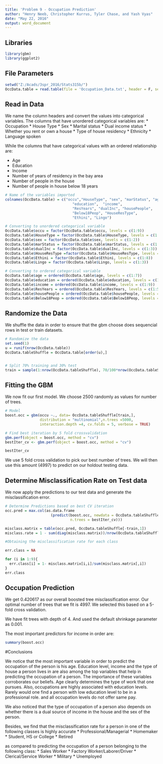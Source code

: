 ---
title: 'Problem 9 - Occupation Prediction'
author: "Henry Neeb, Christopher Kurrus, Tyler Chase, and Yash Vyas"
date: "May 22, 2016"
output: word_document
---

## Libraries
```{r, cache=TRUE, message=FALSE}
library(gbm)
library(ggplot2)
```

## File Parameters

```{r, cache=TRUE}
setwd("Z:/Acads/3spr_2016/Stats315b/")
OccData.table = read.table(file = 'Occupation_Data.txt', header = F, sep = ',')
```

## Read in Data

We name the column headers and convert the values into categorical variables.
The columns that have unordered categorical variables are:
* Occupation
* House Type
* Sex
* Marital status
* Dual income status
* Whether you rent or own a house
* Type of house residency
* Ethnicity
* Language spoken

While the columns that have categorical values with an ordered relationship are:

* Age
* Education
* Income
* Number of years of residency in the bay area
* Number of people in the house
* Number of people in house below 18 years

```{r, cache=TRUE}
# Name of the variables imported
colnames(OccData.table) = c("occu","HouseType", "sex", "marStatus", "age", 
                               "education",  "income",
                               "ResYears", "dualInc", "housePeople",
                               "Below18Peop", "HouseResType",
                               "Ethini", "Lingo")

# Converting to unordered categorical variable
OccData.table$occu = factor(OccData.table$occu, levels = c(1:9))
OccData.table$HouseType = factor(OccData.table$HouseType, levels = c(1:5))
OccData.table$sex = factor(OccData.table$sex, levels = c(1:2))
OccData.table$marStatus = factor(OccData.table$marStatus, levels = c(1:5))
OccData.table$dualInc = factor(OccData.table$dualInc, levels = c(1:3))
OccData.table$HouseResType =factor(OccData.table$HouseResType, levels = c(1:3))
OccData.table$Ethini = factor(OccData.table$Ethini, levels = c(1:8))
OccData.table$Lingo = factor(OccData.table$Lingo, levels = c(1:3))

# Converting to ordered categorical variable
OccData.table$age = ordered(OccData.table$age, levels = c(1:7))
OccData.table$education = ordered(OccData.table$education, levels = c(1:6))
OccData.table$income = ordered(OccData.table$income, levels = c(1:9))
OccData.table$ResYears = ordered(OccData.table$ResYears, levels = c(1:5))
OccData.table$housePeople = ordered(OccData.table$housePeople, levels = c(1:9))
OccData.table$Below18Peop = ordered(OccData.table$Below18Peop, levels = c(0:9))

```

## Randomize the Data

We shuffle the data in order to ensure that the gbm choose does sequencial rows
in test or train datasets.


```{r, cache=TRUE}
# Randomize the data
set.seed(1)
u = runif(nrow(OccData.table))
OccData.tableShuffle = OccData.table[order(u),]


# Split 70% training and 30% test
train = sample(1:nrow(OccData.tableShuffle), 70/100*nrow(OccData.tableShuffle))

```


## Fitting the GBM

We now fit our first model. We choose 2500 randomly as values for number of trees.

```{r, cache=TRUE}
# Model
boost.occ = gbm(occu ~., data= OccData.tableShuffle[train,], 
                distribution = "multinomial",n.trees =5000,
                interaction.depth =4, cv.folds = 5, verbose = TRUE)

# Find best iteration by 5 fold crossvalidation
gbm.perf(object = boost.occ, method = "cv")
bestIter_cv <- gbm.perf(object = boost.occ, method = "cv")

bestIter_cv
```

We use 5 fold cross validation to pick our best number of trees. We will then 
use this amount (4997) to predict on our holdout testing data.

## Determine Misclassification Rate on Test data

We now apply the predictions to our test data and generate the 
misclassification error.

```{r, cache=TRUE}
# Determine Predictions based on best CV iteration
occ.pred = max.col(as.data.frame
                     (predict(boost.occ, newdata = OccData.tableShuffle[-train,],
                              n.trees = bestIter_cv)))

misclass.matrix = table(occ.pred, OccData.tableShuffle[-train,1])
misclass.rate = 1 - sum(diag(misclass.matrix))/nrow(OccData.tableShuffle[-train,])

#Obtaining the misclassification rate for each class

err.class = NA

for (i in 1:9){
  err.class[i] = 1- misclass.matrix[i,i]/sum(misclass.matrix[,i])
}
err.class
```

## Occupation Prediction

We get 0.420617 as our overall boosted tree misclassification error.
Our optimal number of trees that we fit is 4997.
We selected this based on a 5-fold cross validation.

We have fit trees with depth of 4. And used the default shrinkage 
parameter as 0.001.

The most important predictors for income in order are:

```{r}
summary(boost.occ)
```

#Conclusions


We notice that the most important variable in order to predict the occupation
of the person is his age. Education level, income and the type of house a person
lives in are also among the top variables that help in predicting the 
occupation of a person. The importance of these variables corroborates our
beliefs. Age clearly determines the type of work that one pursues. Also,
occupations are highly associated with education levels. Rarely would 
one find a person with low education level to be in a professional role. 
and all occupation levels do not offer same pay. 

We also noticed that the type of occupation of a person also depends on whether
there is a dual source of income in the house and the sex of the person.

Besides, we find that the misclassification rate for a person in one of
the following classes is highly accurate 
* Professional/Managerial
* Homemaker
* Student, HS or College
* Retired

as compared to predicting the occupation of a person belonging to the following
class:
* Sales Worker
* Factory Worker/Laborer/Driver
* Clerical/Service Worker
* Military
* Unemployed



